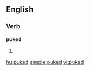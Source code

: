 
==English==

===Verb===
'''puked'''

# {{past of|[[puke]]}}

[[hu:puked]]
[[simple:puked]]
[[vi:puked]]